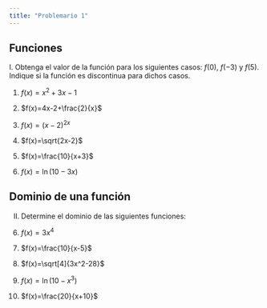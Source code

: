 ```yaml
---
title: "Problemario 1"
---
```


## Funciones

I. Obtenga el valor de la función para los siguientes casos: $f(0)$, $f(-3)$ y $f(5)$. Indique si la función es discontinua para dichos casos.

1. $f(x)=x^2+3x-1$

2. $f(x)=4x-2+\frac{2}{x}$

3. $f(x)=(x-2)^{2x}$

3. $f(x)=\sqrt{2x-2}$

4. $f(x)=\frac{10}{x+3}$

5. $f(x)=\ln{(10-3x)}$

## Dominio de una función

II. Determine el dominio de las siguientes funciones:

6. $f(x)=3x^4$

7. $f(x)=\frac{10}{x-5}$

8. $f(x)=\sqrt[4]{3x^2-28}$

9. $f(x)=\ln(10-x^3)$

10. $f(x)=\frac{20}{x+10}$